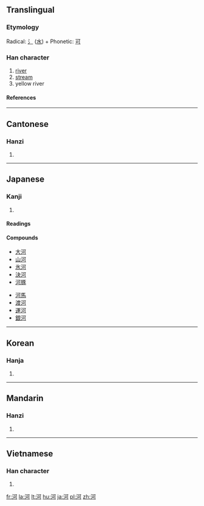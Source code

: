 ==Translingual==

===Etymology===
Radical: [[氵]] ([[水]]) + Phonetic: [[可]]

===Han character===
{{Han char|rn=85|rad=水|as=05|sn=8|four=3112<sub>0</sub>|canj=水一弓口 (EMNR)|ids=⿰[[氵]][[可]]}}

# [[river]]
# [[stream]]
# yellow river<!-- I can't seem to verify this one -->

====References====
{{Han ref|kx=0613.090|dkj=17245|dj=1006.080|hdz=31582.030|uh=6CB3|ud=27827|bh=AA65|bd=43621}}

----

==Cantonese==

===Hanzi===
{{yue-hanzi|jyut=|y=[[ho4]]}}

# {{defn|Cantonese}}

----

==Japanese==

===Kanji===
{{ja-kanji|grade=5|rs=水05}}

# {{defn|Japanese}}

====Readings====
{{ja-readings|on=[[か]] (ka)|kun=[[かわ]] (kawa)}}

====Compounds====
{{top}}
* [[大河]]
* [[山河]]
* [[氷河]]
* [[決河]]
* [[河豚]]
{{mid}}
* [[河馬]]
* [[渡河]]
* [[運河]]
* [[銀河]]

{{bottom}}

----

==Korean==

===Hanja===
{{ko-hanja|hangeul=하|eumhun=|rv=ha|mr=ha|y=ha}}

# {{defn|Korean}}

----

==Mandarin==

===Hanzi===
{{cmn-hanzi|pin=[[hé]] ([[he2]]), [[mí]] ([[mi2]]), [[nǐ]] ([[ni3]])|wg=ho<sup>2</sup>, mi<sup>2</sup>, ni<sup>3</sup>}}

# {{defn|Mandarin}}

----

==Vietnamese==

===Han character===
{{vi-hantu|[[hà]]}}

# {{defn|Vietnamese}}

[[fr:河]]
[[la:河]]
[[lt:河]]
[[hu:河]]
[[ja:河]]
[[pl:河]]
[[zh:河]]